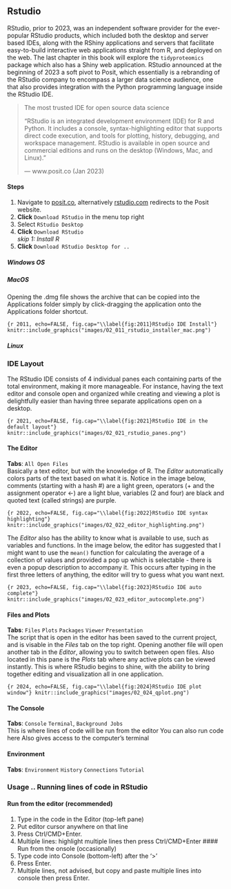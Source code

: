 ## Rstudio

RStudio, prior to 2023, was an independent software provider for the ever-popular RStudio products, which included both the desktop and server based IDEs, along with the RShiny applications and servers that facilitate easy-to-build interactive web applications straight from R, and deployed on the web. The last chapter in this book will explore the `tidyproteomics` package which also has a Shiny web application. RStudio announced at the beginning of 2023 a soft pivot to Posit, which essentially is a rebranding of the RStudio company to encompass a larger data science audience, one that also provides integration with the Python programming language inside the RStudio IDE.

> The most trusted IDE for open source data science
>
> "RStudio is an integrated development environment (IDE) for R and Python. It includes a console, syntax-highlighting editor that supports direct code execution, and tools for plotting, history, debugging, and workspace management. RStudio is available in open source and commercial editions and runs on the desktop (Windows, Mac, and Linux)."
>
> --- www.posit.co (Jan 2023)

#### Steps {.unnumbered}

1.  Navigate to [posit.co](https://posit.co/), alternatively [rstudio.com](https://rstudio.com/) redirects to the Posit website.
2.  **Click** `Download RStudio` in the menu top right
3.  Select `RStudio Desktop`
4.  **Click** `Download RStudio`\
    *skip 1: Install R*
5.  **Click** `Download RStudio Desktop for ..`

##### Windows OS {.unnumbered}

##### MacOS {.unnumbered}

Opening the .dmg file shows the archive that can be copied into the Applications folder simply by click-dragging the application onto the Applications folder shortcut.

```{r 2011, echo=FALSE, fig.cap="\\label{fig:2011}RStudio IDE Install"}
knitr::include_graphics("images/02_011_rstudio_installer_mac.png")
```

##### Linux {.unnumbered}

### IDE Layout

The RStudio IDE consists of 4 individual panes each containing parts of the total environment, making it more manageable. For instance, having the text editor and console open and organized while creating and viewing a plot is delightfully easier than having three separate applications open on a desktop.

```{r 2021, echo=FALSE, fig.cap="\\label{fig:2021}RStudio IDE in the default layout"}
knitr::include_graphics("images/02_021_rstudio_panes.png")
```

#### The Editor {.unnumbered}

**Tabs**: `All Open Files`\
Basically a text editor, but with the knowledge of R. The *Editor* automatically colors parts of the text based on what it is. Notice in the image below, comments (starting with a hash \#) are a light green, operators (+ and the assignment operator \<-) are a light blue, variables (2 and four) are black and quoted text (called strings) are purple.

```{r 2022, echo=FALSE, fig.cap="\\label{fig:2022}RStudio IDE syntax highlighting"}
knitr::include_graphics("images/02_022_editor_highlighting.png")
```

The *Editor* also has the ability to know what is available to use, such as variables and functions. In the image below, the editor has suggested that I might want to use the `mean()` function for calculating the average of a collection of values and provided a pop up which is selectable - there is even a popup description to accompany it. This occurs after typing in the first three letters of anything, the editor will try to guess what you want next.

```{r 2023, echo=FALSE, fig.cap="\\label{fig:2023}RStudio IDE auto complete"}
knitr::include_graphics("images/02_023_editor_autocomplete.png")
```

#### Files and Plots {.unnumbered}

**Tabs**: `Files` `Plots` `Packages` `Viewer` `Presentation`\
The script that is open in the editor has been saved to the current project, and is visable in the *Files* tab on the top right. Opening another file will open another tab in the *Editor*, allowing you to switch between open files. Also located in this pane is the *Plots* tab where any active plots can be viewed instantly. This is where RStudio begins to shine, with the ability to bring together editing and visualization all in one application.

```{r 2024, echo=FALSE, fig.cap="\\label{fig:2024}RStudio IDE plot window"}
knitr::include_graphics("images/02_024_qplot.png")
```

#### The Console {.unnumbered}

**Tabs**: `Console` `Terminal`, `Background Jobs`\
This is where lines of code will be run from the editor You can also run code here Also gives access to the computer's terminal

#### Environment {.unnumbered}

**Tabs**: `Environment` `History` `Connections` `Tutorial`

### Usage .. Running lines of code in RStudio

#### Run from the editor (recommended)

1.  Type in the code in the Editor (top-left pane)
2.  Put editor cursor anywhere on that line
3.  Press Ctrl/CMD+Enter.
4.  Multiple lines: highlight multiple lines then press Ctrl/CMD+Enter \#### Run from the onsole (occasionally)
5.  Type code into Console (bottom-left) after the '\>'
6.  Press Enter.
7.  Multiple lines, not advised, but copy and paste multiple lines into console then press Enter.
